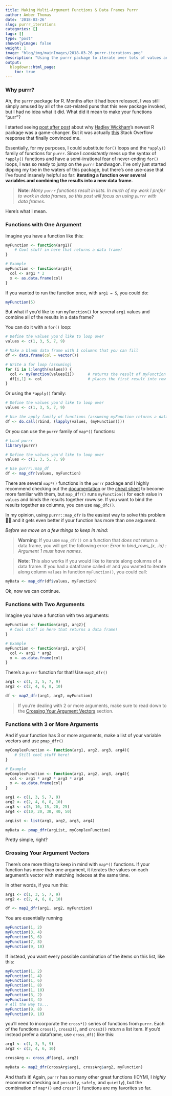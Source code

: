```yaml
---
title: Making Multi-Argument Functions & Data Frames Purrr
author: Amber Thomas
date: '2018-03-26'
slug: purrr_iterations
categories: []
tags: []
type: "post"
showonlyimage: false
weight: 1
image: "blog/img/mainImages/2018-03-26_purrr-iterations.png"
description: "Using the purrr package to iterate over lots of values and return a data frame."
output:
  blogdown::html_page:
    toc: true
---
```

### Why purrr?
Ah, the `purrr` package for R. Months after it had been released, I was still simply amused by all of the cat-related puns that this new package invoked, but I had no idea what it did. What did it mean to make your functions "purr"? 

I started seeing [post after post](https://maraaverick.rbind.io/2017/09/purrr-ty-posts/) about why [Hadley Wickham](https://twitter.com/hadleywickham)'s newest R package was a game-changer. But it was actually [this](https://stackoverflow.com/questions/45101045/why-use-purrrmap-instead-of-lapply/47123420#47123420) Stack Overflow response that finally convinced me. 

Essentially, for my purposes, I could substitute `for()` loops and the `*apply()` family of functions for `purrr`. Since I *consistently* mess up the syntax of `*apply()` functions and have a semi-irrational fear of never-ending `for()` loops, I was so ready to jump on the `purrr` bandwagon. I've only just started dipping my toe in the waters of this package, but there's one use-case that I've found insanely helpful so far: **iterating a function over several variables and combining the results into a new data frame. **

> **Note**: *Many `purrr` functions result in lists. In much of my work I prefer to work in data frames, so this post will focus on using `purrr` with data frames.* 

Here's what I mean. 

### Functions with One Argument
Imagine you have a function like this:

```r
myFunction <- function(arg1){
	# Cool stuff in here that returns a data frame!
}

# Example
myFunction <- function(arg1){
  col <- arg1 * 2
  x <- as.data.frame(col)
}
```

If you wanted to run the function once, with `arg1 = 5`, you could do:
```r
myFunction(5)
```

But what if you'd like to run `myFunction()` for several `arg1` values and combine all of the results in a data frame? 

You can do it with a `for()` loop: 
```r
# Define the values you'd like to loop over
values <- c(1, 3, 5, 7, 9)

# Make a blank data frame with 1 columns that you can fill
df <- data.frame(col = vector())

# Write a for loop (assuming)
for (i in 1:length(values)) {
  col <- myFunction(values[i])      # returns the result of myFunction 
  df[i,1] <- col                    # places the first result into row i, column 1
}
```

Or using the `*apply()` family:
```r
# Define the values you'd like to loop over
values <- c(1, 3, 5, 7, 9)

# Use the apply family of functions (assuming myFunction returns a data frame)
df <- do.call(rbind, (lapply(values, (myFunction))))
```

Or you can use the `purrr` family of `map*()` functions:
```r
# Load purrr
library(purrr)

# Define the values you'd like to loop over
values <- c(1, 3, 5, 7, 9)

# Use purrr::map_df
df <- map_dfr(values, myFunction)
```

There are several `map*()` functions in the `purrr` package and I highly recommend checking out the [documentation](http://purrr.tidyverse.org/reference/map.html) or the [cheat sheet](https://github.com/rstudio/cheatsheets/blob/master/purrr.pdf) to become more familiar with them, but `map_dfr()` runs `myFunction()` for each value in `values` and binds the results together rowwise. If you want to bind the results together as columns, you can use `map_dfc()`.

In my opinion, using `purrr::map_dfr` is the easiest way to solve this problem ☝🏻 and it gets even better if your function has more than one argument. 

*Before we move on a few things to keep in mind:*

> **Warning**: If you use `map_dfr()` on a function that *does not* return a data frame, you will get the following error: *Error in bind_rows_(x, .id) : Argument 1 must have names*. 

> **Note**: This also works if you would like to iterate along columns of a data frame. If you had a dataframe called `df` and you wanted to iterate along column `values` in function `myFunction()`, you could call:

```r
myData <- map_dfr(df$values, myFunction)
```

Ok, now we can continue.

### Functions with Two Arguments

Imagine you have a function with two arguments:
```r
myFunction <- function(arg1, arg2){
  # Cool stuff in here that returns a data frame!
}

# Example
myFunction <- function(arg1, arg2){
  col <- arg1 * arg2
  x <- as.data.frame(col)
}
```

There's a `purrr` function for that! Use `map2_dfr()`
```r
arg1 <- c(1, 3, 5, 7, 9)
arg2 <- c(2, 4, 6, 8, 10)

df <- map2_dfr(arg1, arg2, myFunction)
```

> If you're dealing with 2 or more arguments, make sure to read down to the [Crossing Your Argument Vectors](#crossing-your-argument-vectors) section.

### Functions with 3 or More Arguments
And if your function has 3 or more arguments, make a list of your variable vectors and use `pmap_dfr()`
```r
myComplexFunction <- function(arg1, arg2, arg3, arg4){
	# Still cool stuff here!
}

# Example
myComplexFunction <- function(arg1, arg2, arg3, arg4){
  col <- arg1 * arg2 * arg3 * arg4
  x <- as.data.frame(col)
}

arg1 <- c(1, 3, 5, 7, 9)
arg2 <- c(2, 4, 6, 8, 10)
arg3 <- c(5, 10, 15, 20, 25)
arg4 <- c(10, 20, 30, 40, 50)

argList <- list(arg1, arg2, arg3, arg4)

myData <- pmap_dfr(argList, myComplexFunction)
```

Pretty simple, right? 


### Crossing Your Argument Vectors

There's one more thing to keep in mind with `map*()` functions. If your function has more than one argument, it iterates the values on each argument's vector with matching indeces at the same time. 

In other words, if you run this:
```r
arg1 <- c(1, 3, 5, 7, 9)
arg2 <- c(2, 4, 6, 8, 10)

df <- map2_dfr(arg1, arg2, myFunction)
```

You are essentially running
```r
myFunction(1, 2)
myFunction(3, 4)
myFunction(5, 6)
myFunction(7, 8)
myFunction(9, 10)
```

If instead, you want every possible combination of the items on this list, like this:
```r
myFunction(1, 2)
myFunction(1, 4)
myFunction(1, 6)
myFunction(1, 8)
myFunction(1, 10)
myFunction(3, 2)
myFunction(3, 4)
# All the way to...
myFunction(9, 8)
myFunction(9, 10)
```
you'll need to incorporate the `cross*()` series of functions from `purrr`. Each of the functions `cross()`, `cross2()`, and `cross3()` return a list item. If you'd instead prefer a dataframe, use `cross_df()` like this:
```r
arg1 <- c(1, 3, 5, 9)
arg2 <- c(2, 4, 6, 10)

crossArg <- cross_df(arg1, arg2)

myData <- map2_dfr(crossArg$arg1, crossArg$arg2, myFunction)
```

And that's it! Again, `purrr` has so many other great functions (ICYMI, I *highly* recommend checking out `possibly`, `safely`, and `quietly`), but the combination of `map*()` and `cross*()` functions are my favorites so far. 

